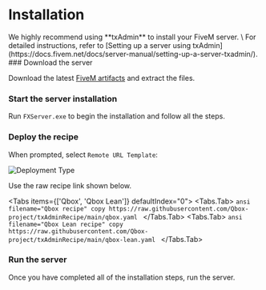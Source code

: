 
# Installation

<Callout type="info">
  We highly recommend using **txAdmin** to install your FiveM server. \
  For detailed instructions, refer to [Setting up a server using txAdmin](https://docs.fivem.net/docs/server-manual/setting-up-a-server-txadmin/).
</Callout>

<Steps>
  ### Download the server

  Download the latest [FiveM artifacts](https://runtime.fivem.net/artifacts/fivem/build_server_windows/master/) and extract the files.

  ### Start the server installation

  Run `FXServer.exe` to begin the installation and follow all the steps.

  ### Deploy the recipe

  When prompted, select `Remote URL Template`:

  ![Deployment Type](/txadmin-deployment-type.jpg)

  Use the raw recipe link shown below.

  <Tabs items={['Qbox', 'Qbox Lean']} defaultIndex="0">
    <Tabs.Tab>
      ```ansi filename="Qbox recipe" copy
      https://raw.githubusercontent.com/Qbox-project/txAdminRecipe/main/qbox.yaml
      ```
    </Tabs.Tab>
    <Tabs.Tab>
      ```ansi filename="Qbox Lean recipe" copy
      https://raw.githubusercontent.com/Qbox-project/txAdminRecipe/main/qbox-lean.yaml
      ```
    </Tabs.Tab>
  </Tabs>

  ### Run the server

  Once you have completed all of the installation steps, run the server.
</Steps>

